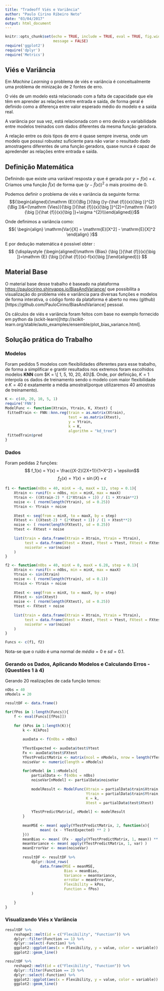 ```yaml
---
title: "Tradeoff Viés e Variância"
author: "Paulo Cirino Ribeiro Neto"
date: "03/04/2017"
output: html_document
---
```


```r
knitr::opts_chunk$set(echo = TRUE, include = TRUE, eval = TRUE, fig.width = 10, warning = FALSE,
                      message = FALSE)
require('ggplot2')
require('dplyr')
require('Metrics')
```

## Viés e Variância
Em _Machine Learning_ o problema de viés e variância é conceitualmente uma problema de minização de 2 fontes de erro. 

O viés de um modelo está relacionado com a falta de capacidade que ele têm em aprender as relações entre entrada e saída, de forma geral é definido como a diferença entre valor esperado médio do modelo e a saída real. 

A variância por sua vez, está relacionada com o erro devido a variabilidade entre modelos treinados com dados diferentes da mesma função geradora.

A relação entre os dois tipos de erro é quase sempre inversa, onde um modelo que possui robustez suficiente para não variar o resultado dado amostragens diferentes de uma função geradora, quase nunca é capaz de apredender as relações entre entrada e saída.


## Definição Matemática
Definindo que existe uma variável resposta $y$ que é gerada por ${\displaystyle y=f(x)+\epsilon }$. Criamos uma função $\hat{f}(x)$ de forma que $(y - \hat{f}(x))^2$ o mais proximo de 0.

Podemos definir o problema de viés e variância da seguinte forma:
$${\begin{aligned}{\mathrm  {E}}{\Big [}{\big (}y-{\hat  {f}}(x){\big )}^{2}{\Big ]}&={\mathrm  {Vies}}{\big [}{\hat  {f}}(x){\big ]}^{2}+{\mathrm  {Var}}{\big [}{\hat  {f}}(x){\big ]}+\sigma ^{2}\\\end{aligned}}$$

Onde definimos a variância como:
$${
\begin{align}
\mathrm{Var}[X] = \mathrm{E}[X^2] - \mathrm{E}[X]^2
\end{align}
}$$

E por dedução matemática é possível obter :
$$ {\displaystyle {\begin{aligned}\mathrm {Bias} {\big [}{\hat {f}}(x){\big ]}=\mathrm {E} {\big [}{\hat {f}}(x)-f(x){\big ]}\end{aligned}}} $$

## Material Base
O material base desse trabalho é baseado na plataforma [https://paulocirino.shinyapps.io/BiasAndVariance/](https://paulocirino.shinyapps.io/BiasAndVariance/) que possibilita a visualização do problema viés e variância para diversas funções e modelos de forma interativa, o código fonto da plataforma é aberto no meu (github)[https://github.com/PauloCirino/BiasAndVariance] pessoal.

Os cálculos de viés e variância foram feitos com base no exemplo fornecido em python da (sckit-learn)[http://scikit-learn.org/stable/auto_examples/ensemble/plot_bias_variance.html].

## Solução prática do Trabalho
### Modelos
Foram pedidos 5 modelos com flexibilidades diferentes para esse trabalho, de forma a simplificar e grantir resultados nos extremos foram escolhidos modelos __KNN__ com $K = \[ 1, 5, 10, 20, 40\]$. Onde, por definição, $K = 1$ interpola os dados de treinamento sendo o modelo com maior flexibilidade e $K = 40$ é exatamente a média amostral(porque utilizaremos 40 amostras de treinamento).

```r
K <- c(40, 20, 10, 5, 1)
require('FNN')
ModelFunc <- function(Xtrain, Ytrain, K, Xtest) {
 fittedTrain <- FNN::knn.reg(train = as.matrix(Xtrain),
                             test = as.matrix(Xtest),
                             y = Ytrain,
                             k = K,
                             algorithm = "kd_tree")
 fittedTrain$pred
}
```

### Dados
Foram pedidas 2 funções:
$$ f_1(x) = Y(x) = \frac{(X-2)(2X+1)}{1+X^2} + \epsilon$$
$$ f_2(x) = Y(x) = \sin(X) + \epsilon$$

```r
f1 <- function(nObs = 40, minX = -8, maxX = 12, step = 0.1){
    Xtrain <- runif(n = nObs, min = minX, max = maxX)
    Ytrain <- ((Xtrain-2) * (2*Xtrain + 1)) / (1 + Xtrain**2)
    noise <- ( rnorm(length(Ytrain), sd = 0.25))
    Ytrain <- Ytrain + noise
    
    Xtest <- seq(from = minX, to = maxX, by = step)
    FXtest <- ((Xtest-2) * (2*Xtest + 1)) / (1 + Xtest**2)
    noise <- ( rnorm(length(FXtest), sd = 0.25))
    Ytest <- FXtest + noise
    
    list(train = data.frame(Xtrain = Xtrain, Ytrain = Ytrain),
         test = data.frame(Xtest = Xtest, Ytest = Ytest, FXtest = FXtest),
         noiseVar = var(noise)
    )
}

f2 <- function(nObs = 40, minX = 0, maxX = 6.28, step = 0.1){
    Xtrain <- runif(n = nObs, min = minX, max = maxX)
    Ytrain <- sin(Xtrain)
    noise <- ( rnorm(length(Ytrain), sd = 0.1))
    Ytrain <- Ytrain + noise
    
    Xtest <- seq(from = minX, to = maxX, by = step)
    FXtest <- sin(Xtest)
    noise <- ( rnorm(length(FXtest), sd = 0.25))
    Ytest <- FXtest + noise
    
    list(train = data.frame(Xtrain = Xtrain, Ytrain = Ytrain),
         test = data.frame(Xtest = Xtest, Ytest = Ytest, FXtest = FXtest),
         noiseVar = var(noise)
    )
}

Funcs <- c(f1, f2)
```

Nota-se que o ruído é uma normal de $média = 0$ e $sd = 0.1$.

### Gerando os Dados, Aplicando Modelos e Calculando Erros - (Questões 1 à 4)
Gerando 20 realizações de cada função temos:
```r
nObs = 40
nModels = 20

resultDF <- data.frame()

for(fPos in 1:length(Funcs)){
    f <- eval(Funcs[[fPos]])
    
    for (kPos in 1:length(K)){
        k <- K[kPos]
        
        auxData <- f(nObs = nObs)
        
        YTestExpected <- auxData$test$Ytest
        Fx <- auxData$test$FXtest
        YTestPredictMatrix <- matrix(ncol = nModels, nrow = length(YTestExpected))
        noiseVar <- numeric(length = nModels)
        
        for(nModel in 1:nModels){
            partialData <- f(nObs = nObs)
            noiseVar[nModel] <- partialData$noiseVar
            
            modelResult <- ModelFunc(Xtrain = partialData$train$Xtrain,
                                     Ytrain = partialData$train$Ytrain,
                                     K = k,
                                     Xtest = partialData$test$Xtest)
            
            YTestPredictMatrix[, nModel] <- modelResult
        }
        
        meanMSE <- mean( apply(YTestPredictMatrix, 2, function(x){
                mean( (x - YTestExpected) ** 2 )
        }))
        meanBias <- mean( (Fx - apply(YTestPredictMatrix, 1, mean)) ** 2 )
        meanVariance <- mean( apply(YTestPredictMatrix, 1, var) )
        meanErrorVar <- mean(noiseVar)
            
        resultDF <- resultDF %>%
            dplyr::bind_rows(
                data.frame(MSE = meanMSE,
                           Bias = meanBias,
                           Variance = meanVariance,
                           erroVar = meanErrorVar,
                           Flexibility = kPos,
                           Function = fPos)
            )
        
    }
}
```

### Visualizando Viés x Variância
```r
resultDF %>%
    reshape2::melt(id = c("Flexibility", "Function")) %>%
    dplyr::filter(Function == 1) %>%
    dplyr::select(-Function) %>%
    ggplot2::ggplot(aes(x = Flexibility, y = value, color = variable)) +
    ggplot2::geom_line()

resultDF %>%
    reshape2::melt(id = c("Flexibility", "Function")) %>%
    dplyr::filter(Function == 2) %>%
    dplyr::select(-Function) %>%
    ggplot2::ggplot(aes(x = Flexibility, y = value, color = variable)) +
    ggplot2::geom_line()
    
```